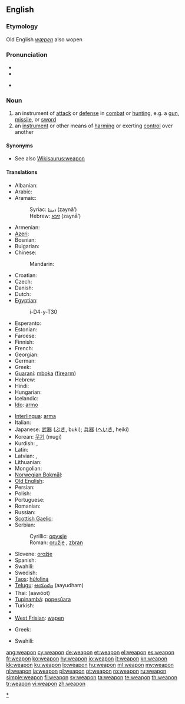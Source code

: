 ==English==

===Etymology===
Old English ''[[wæpen]]''  also wopen

===Pronunciation===
* {{IPA|/wɛpən/}}
* {{audio|en-us-weapon.ogg|Audio (US)}}

* {{rhymes|ɛpən}}

===Noun===
{{en-noun}}

# an instrument of [[attack]] or [[defense]] in [[combat]] or [[hunting]], e.g. a [[gun]], [[missile]], or [[sword]]
# an [[instrument]] or other means of [[harm]]ing or exerting [[control]] over another

====Synonyms====
* See also [[Wikisaurus:weapon]]

====Translations====
{{trans-top|instrument of attack or defense in combat}}
* Albanian: {{t+|sq|armë|xs=Albanian}}
* Arabic: {{t-|ar|سلاح|m|tr=silāH}}
* Aramaic:
*: Syriac: [[ܙܝܢܐ]] (zaynā’) {{m}}
*: Hebrew: [[זינא]] (zaynā’) {{m}}
* Armenian: {{t-|hy|զենք|tr=zenk'}}
* [[Azeri]]: {{t+|az|silah|xs=Azeri}}
* Bosnian: {{t-|bs|oružje|n}}
* Bulgarian: {{t+|bg|оръжие|n}}
* Chinese:
*: Mandarin: {{t-|cmn|武器|tr=wǔqì|sc=Hani}}
* Croatian: {{t-|hr|oružje|n}}
* Czech: {{t+|cs|zbraň|f}}
* Danish: {{t-|da|våben|n}}
* Dutch: {{t+|nl|wapen|n}}
* [[Egyptian]]: {{tø|egy|ỉry|alt=ry|sc=Egyp}}
*: <hiero>i-D4-y-T30</hiero>
* Esperanto: {{t-|eo|armilo|xs=Esperanto}}
* Estonian: {{t+|et|relv}}
* Faroese: {{t-|fo|vápn|n|xs=Faroese}}
* Finnish: {{t+|fi|ase}}
* French: {{t+|fr|arme|f}}
* Georgian: {{t-|ka|იარაღი|tr=iaraği|sc=Geor|xs=Georgian}}
* German: {{t+|de|Waffe|f}}
* Greek: {{t+|el|όπλο|n|tr=óplo}}
* [[Guaraní]]: [[mboka]] ([[firearm]])
* Hebrew: {{t-|he|נשק|m}}
* Hindi: {{t-|hi|हथियार|xs=Hindi}}
* Hungarian: {{t+|hu|fegyver}}
* Icelandic: {{t+|is|vopn|n}}
* [[Ido]]: [[armo]]
{{trans-mid}}
* [[Interlingua]]: [[arma]]
* Italian: {{t+|it|arma|f}}
* Japanese: [[武器]] ([[ぶき]], buki); [[兵器]] ([[へいき]], heiki)
* Korean: [[무기]] (mugi)
* Kurdish: {{t+|ku|çek}}, {{t+|ku|sîleh}}
* Latin: {{t-|la|arma|n|p}}
* Latvian: {{t|lv|ierocis|xs=Latvian}}, {{t|lv|ieroči|xs=Latvian}}
* Lithuanian: {{t|lt|ginklas|xs=Lithuanian}}
* Mongolian: {{t-|mn|зэвсэг|sc=Cyrl|xs=Mongolian}}
* [[Norwegian Bokmål]]: {{tø|nb|våpen|n}}
* [[Old English]]: {{t-|ang|wæpen|alt=wǣpen|xs=Old English}}
* Persian: {{t+|fa|سلاح|tr=selâħ|xs=Persian}}
* Polish: {{t+|pl|broń|f}}
* Portuguese: {{t+|pt|arma|f}}
* Romanian: {{t+|ro|armă|f}}
* Russian: {{t+|ru|оружие|n|tr=orúžije}}
* [[Scottish Gaelic]]: {{t-|gd|arm|m|xs=Scottish Gaelic}}
* Serbian:
*: Cyrillic: [[оружје]] {{n}}
*: Roman: [[oružje#Serbian|oružje]] {{n}}, [[zbran]]
* Slovene: [[orožje]] {{n}}
* Spanish: {{t+|es|arma|f}}
* Swahili: {{t|sw|silaha|xs=Swahili}}
* Swedish: {{t+|sv|vapen|n}}
* [[Taos]]: [[hų́łoliną]]
* [[Telugu]]: [[ఆయుధం]] (aayudham)
* Thai: {{Thai|[[อาวุธ]]}} (aawóot)
* [[Tupinambá]]: [[popesûara]]
* Turkish: {{t+|tr|silah}}
* {{trreq|Welsh}}
* [[West Frisian]]: [[wapen]]
{{trans-bottom}}

{{trans-top|means of harming or exerting control}}
* Greek: {{t+|el|όπλο|n|tr=óplo}}
{{trans-mid}}
* Swahili: {{t|sw|vilaha|xs=Swahili}}
{{trans-bottom}}

[[Category:Weapons|*]]

[[ang:weapon]]
[[cy:weapon]]
[[de:weapon]]
[[et:weapon]]
[[el:weapon]]
[[es:weapon]]
[[fr:weapon]]
[[ko:weapon]]
[[hy:weapon]]
[[io:weapon]]
[[it:weapon]]
[[kn:weapon]]
[[kk:weapon]]
[[ku:weapon]]
[[lo:weapon]]
[[hu:weapon]]
[[ml:weapon]]
[[my:weapon]]
[[nl:weapon]]
[[ja:weapon]]
[[pl:weapon]]
[[pt:weapon]]
[[ro:weapon]]
[[ru:weapon]]
[[simple:weapon]]
[[fi:weapon]]
[[sv:weapon]]
[[ta:weapon]]
[[te:weapon]]
[[th:weapon]]
[[tr:weapon]]
[[vi:weapon]]
[[zh:weapon]]
